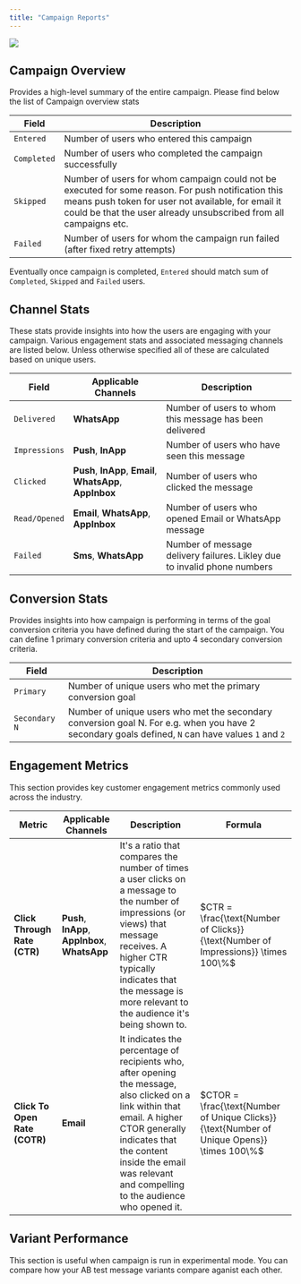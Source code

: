 ```yaml
---
title: "Campaign Reports"
---
```


<Frame caption="A Sample Push Notification Campaign Report">
  <img src="/images/reports/campaign-reports.png" />
</Frame>

## Campaign Overview

Provides a high-level summary of the entire campaign. Please find below the list of Campaign overview stats

| Field       | Description                                                                                                                                                                                                                   |
| ----------- | ----------------------------------------------------------------------------------------------------------------------------------------------------------------------------------------------------------------------------- |
| `Entered`   | Number of users who entered this campaign                                                                                                                                                                                     |
| `Completed` | Number of users who completed the campaign successfully                                                                                                                                                                       |
| `Skipped`   | Number of users for whom campaign could not be executed for some reason. For push notification this means push token for user not available, for email it could be that the user already unsubscribed from all campaigns etc. |
| `Failed`    | Number of users for whom the campaign run failed (after fixed retry attempts)                                                                                                                                                 |

Eventually once campaign is completed, `Entered` should match sum of `Completed`, `Skipped` and `Failed` users.

## Channel Stats

These stats provide insights into how the users are engaging with your campaign. Various engagement stats and associated messaging channels are listed below. Unless otherwise specified all of these
are calculated based on unique users.

| Field         | Applicable Channels                                        | Description                                                              |
| ------------- | ---------------------------------------------------------- | ------------------------------------------------------------------------ |
| `Delivered`   | **WhatsApp**                                               | Number of users to whom this message has been delivered                  |
| `Impressions` | **Push**, **InApp**                                        | Number of users who have seen this message                               |
| `Clicked`     | **Push**, **InApp**, **Email**, **WhatsApp**, **AppInbox** | Number of users who clicked the message                                  |
| `Read/Opened` | **Email**, **WhatsApp**, **AppInbox**                      | Number of users who opened Email or WhatsApp message                     |
| `Failed`      | **Sms**, **WhatsApp**                                      | Number of message delivery failures. Likley due to invalid phone numbers |

## Conversion Stats

Provides insights into how campaign is performing in terms of the goal conversion criteria you have defined during the start of the campaign. You can define 1 primary conversion criteria
and upto 4 secondary conversion criteria.

| Field          | Description                                                                                                                                       |
| -------------- | ------------------------------------------------------------------------------------------------------------------------------------------------- |
| `Primary`      | Number of unique users who met the primary conversion goal                                                                                        |
| `Secondary  N` | Number of unique users who met the secondary conversion goal N. For e.g. when you have 2 secondary goals defined, `N` can have values `1` and `2` |

## Engagement Metrics

This section provides key customer engagement metrics commonly used across the industry.

| Metric                        | Applicable Channels                             | Description                                                                                                                                                                                                                                        | Formula                                                                                    |
| ----------------------------- | ----------------------------------------------- | -------------------------------------------------------------------------------------------------------------------------------------------------------------------------------------------------------------------------------------------------- | ------------------------------------------------------------------------------------------ |
| **Click Through Rate (CTR)**  | **Push**, **InApp**, **AppInbox**, **WhatsApp** | It's a ratio that compares the number of times a user clicks on a message to the number of impressions (or views) that message receives. A higher CTR typically indicates that the message is more relevant to the audience it's being shown to.   | $CTR = \frac{\text{Number of Clicks}}{\text{Number of Impressions}} \times 100\%$          |
| **Click To Open Rate (COTR)** | **Email**                                       | It indicates the percentage of recipients who, after opening the message, also clicked on a link within that email. A higher CTOR generally indicates that the content inside the email was relevant and compelling to the audience who opened it. | $CTOR = \frac{\text{Number of Unique Clicks}}{\text{Number of Unique Opens}} \times 100\%$ |

## Variant Performance

This section is useful when campaign is run in experimental mode. You can compare how your AB test message variants compare aganist each other.
